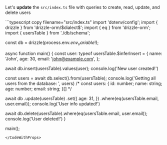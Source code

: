 
Let's **update** the `src/index.ts` file with queries to create, read, update, and delete users

<CodeWithProps dialect={props.dialect} env_variable={props.env_variable}>
```typescript copy filename="src/index.ts"
import 'dotenv/config';
import { drizzle } from 'drizzle-orm/$dialect$';
import { eq } from 'drizzle-orm';
import { usersTable } from './db/schema';
  
const db = drizzle(process.env.$env_variable$!);

async function main() {
  const user: typeof usersTable.$inferInsert = {
    name: 'John',
    age: 30,
    email: 'john@example.com',
  };

  await db.insert(usersTable).values(user);
  console.log('New user created!')

  const users = await db.select().from(usersTable);
  console.log('Getting all users from the database: ', users)
  /*
  const users: {
    id: number;
    name: string;
    age: number;
    email: string;
  }[]
  */

  await db
    .update(usersTable)
    .set({
      age: 31,
    })
    .where(eq(usersTable.email, user.email));
  console.log('User info updated!')

  await db.delete(usersTable).where(eq(usersTable.email, user.email));
  console.log('User deleted!')
}

main();
```
</CodeWithProps>